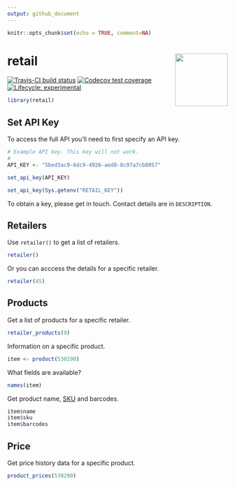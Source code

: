 ```yaml
---
output: github_document
---
```


```r
knitr::opts_chunk$set(echo = TRUE, comment=NA)
```

<!-- README.md is generated from README.Rmd. Please edit that file -->

# retail <img src="man/figures/retail-hex.png" align="right" alt="" width="120" />

[![Travis-CI build status](https://travis-ci.org/datawookie/retail.svg?branch=master)](https://travis-ci.org/datawookie/retail)
[![Codecov test coverage](https://img.shields.io/codecov/c/github/datawookie/retail.svg)](https://codecov.io/github/datawookie/retail)
[![Lifecycle: experimental](https://img.shields.io/badge/lifecycle-experimental-orange.svg)](https://www.tidyverse.org/lifecycle/#experimental)

```r
library(retail)
```

## Set API Key

To access the full API you'll need to first specify an API key.

```r
# Example API key. This key will not work.
#
API_KEY <- "5bed3ac9-6dc9-4926-aed8-8c97a7cb8057"

set_api_key(API_KEY)
```

```r
set_api_key(Sys.getenv("RETAIL_KEY"))
```

To obtain a key, please get in touch. Contact details are in `DESCRIPTION`.

## Retailers

Use `retailer()` to get a list of retailers.

```r
retailer()
```

Or you can acccess the details for a specific retailer.

```r
retailer(45)
```

## Products

Get a list of products for a specific retailer.

```r
retailer_products(9)
```

Information on a specific product.

```r
item <- product(530290)
```

What fields are available?

```r
names(item)
```

Get product name, [SKU](https://en.wikipedia.org/wiki/Stock_keeping_unit) and barcodes.

```r
item$name
item$sku
item$barcodes
```

## Price

Get price history data for a specific product.


```r
product_prices(530290)
```

